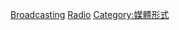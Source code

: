 {{cat main|無線電廣播}}

[[Category:無線電|Broadcasting]]
[[Category:廣播|Radio]]
[[Category:媒體形式|Category:媒體形式]]